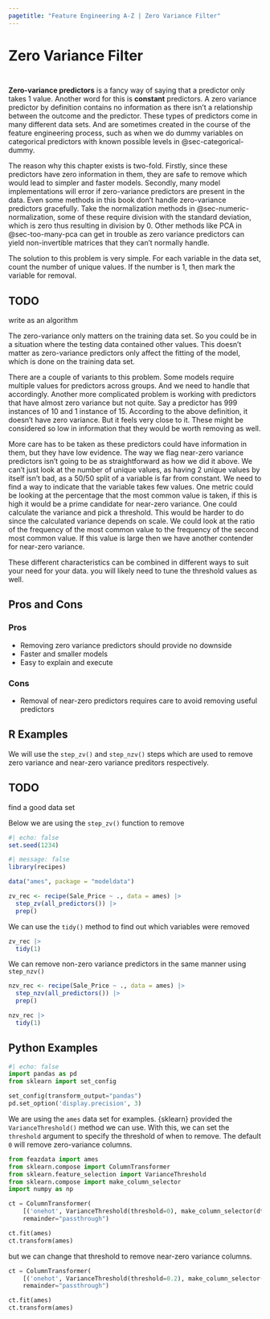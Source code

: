 ```yaml
---
pagetitle: "Feature Engineering A-Z | Zero Variance Filter"
---
```


# Zero Variance Filter {#sec-too-many-zv}

::: {style="visibility: hidden; height: 0px;"}
## Zero Variance Filter
:::

**Zero-variance predictors** is a fancy way of saying that a predictor only takes 1 value. Another word for this is **constant** predictors. A zero variance predictor by definition contains no information as there isn't a relationship between the outcome and the predictor. These types of predictors come in many different data sets. And are sometimes created in the course of the feature engineering process, such as when we do dummy variables on categorical predictors with known possible levels in @sec-categorical-dummy.

The reason why this chapter exists is two-fold. Firstly, since these predictors have zero information in them, they are safe to remove which would lead to simpler and faster models. Secondly, many model implementations will error if zero-variance predictors are present in the data. Even some methods in this book don't handle zero-variance predictors gracefully. Take the normalization methods in @sec-numeric-normalization, some of these require division with the standard deviation, which is zero thus resulting in division by 0. Other methods like PCA in @sec-too-many-pca can get in trouble as zero variance predictors can yield non-invertible matrices that they can't normally handle.

The solution to this problem is very simple. For each variable in the data set, count the number of unique values. If the number is 1, then mark the variable for removal.

::: {.callout-caution}
# TODO

write as an algorithm
:::

The zero-variance only matters on the training data set. So you could be in a situation where the testing data contained other values. This doesn't matter as zero-variance predictors only affect the fitting of the model, which is done on the training data set.

There are a couple of variants to this problem. Some models require multiple values for predictors across groups. And we need to handle that accordingly. Another more complicated problem is working with predictors that have almost zero variance but not quite. Say a predictor has 999 instances of 10 and 1 instance of 15. According to the above definition, it doesn't have zero variance. But it feels very close to it. These might be considered so low in information that they would be worth removing as well.

More care has to be taken as these predictors could have information in them, but they have low evidence. The way we flag near-zero variance predictors isn't going to be as straightforward as how we did it above. We can't just look at the number of unique values, as having 2 unique values by itself isn't bad, as a 50/50 split of a variable is far from constant. We need to find a way to indicate that the variable takes few values. One metric could be looking at the percentage that the most common value is taken, if this is high it would be a prime candidate for near-zero variance. One could calculate the variance and pick a threshold. This would be harder to do since the calculated variance depends on scale. We could look at the ratio of the frequency of the most common value to the frequency of the second most common value. If this value is large then we have another contender for near-zero variance.

These different characteristics can be combined in different ways to suit your need for your data. you will likely need to tune the threshold values as well.

## Pros and Cons

### Pros

- Removing zero variance predictors should provide no downside
- Faster and smaller models
- Easy to explain and execute

### Cons

- Removal of near-zero predictors requires care to avoid removing useful predictors

## R Examples

We will use the `step_zv()` and `step_nzv()` steps which are used to remove zero variance and near-zero variance preditors respectively.

::: {.callout-caution}
# TODO

find a good data set
:::

Below we are using the `step_zv()` function to remove 

```r
#| echo: false
set.seed(1234)
```

```r
#| message: false
library(recipes)

data("ames", package = "modeldata")

zv_rec <- recipe(Sale_Price ~ ., data = ames) |>
  step_zv(all_predictors()) |>
  prep()
```

We can use the `tidy()` method to find out which variables were removed

```r
zv_rec |>
  tidy(1)
```

We can remove non-zero variance predictors in the same manner using `step_nzv()`

```r
nzv_rec <- recipe(Sale_Price ~ ., data = ames) |>
  step_nzv(all_predictors()) |>
  prep()

nzv_rec |>
  tidy(1)
```

## Python Examples

```python
#| echo: false
import pandas as pd
from sklearn import set_config

set_config(transform_output="pandas")
pd.set_option('display.precision', 3)
```

We are using the `ames` data set for examples. {sklearn} provided the `VarianceThreshold()` method we can use. With this, we can set the `threshold` argument to specify the threshold of when to remove. The default `0` will remove zero-variance columns.

```python
from feazdata import ames
from sklearn.compose import ColumnTransformer
from sklearn.feature_selection import VarianceThreshold
from sklearn.compose import make_column_selector
import numpy as np

ct = ColumnTransformer(
    [('onehot', VarianceThreshold(threshold=0), make_column_selector(dtype_include=np.number))], 
    remainder="passthrough")

ct.fit(ames)
ct.transform(ames)
```

but we can change that threshold to remove near-zero variance columns.

```python
ct = ColumnTransformer(
    [('onehot', VarianceThreshold(threshold=0.2), make_column_selector(dtype_include=np.number))], 
    remainder="passthrough")

ct.fit(ames)
ct.transform(ames)
```